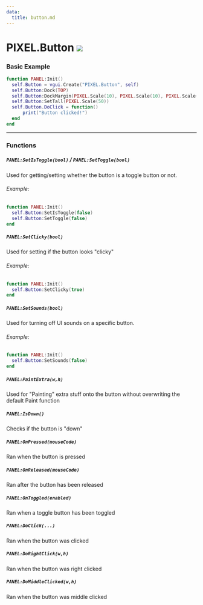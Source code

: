 ```yaml
---
data:
  title: button.md
---
```


# PIXEL.Button ![](https://github.com/Pulsar-Dev/documentation/blob/main/public/client.png)

### Basic Example

  ```lua #
  function PANEL:Init()
    self.Button = vgui.Create("PIXEL.Button", self)
    self.Button:Dock(TOP)
    self.Button:DockMargin(PIXEL.Scale(10), PIXEL.Scale(10), PIXEL.Scale(10), PIXEL.Scale(10))
    self.Button:SetTall(PIXEL.Scale(50))
    self.Button.DoClick = function()
        print("Button clicked!")
    end
  end
  ```

---

### Functions

##### `PANEL:SetIsToggle(bool)` / `PANEL:SetToggle(bool)`
  Used for getting/setting whether the button is a toggle button or not.

  ###### Example:
  ```lua #
  function PANEL:Init()
    self.Button:SetIsToggle(false)
    self.Button:SetToggle(false)
  end
  ```

##### `PANEL:SetClicky(bool)`
  Used for setting if the button looks "clicky"

  ###### Example:
  ```lua #
  function PANEL:Init()
    self.Button:SetClicky(true)
  end
  ```

##### `PANEL:SetSounds(bool)`
  Used for turning off UI sounds on a specific button.

  ###### Example:
  ```lua #
  function PANEL:Init()
    self.Button:SetSounds(false)
  end
  ```

##### `PANEL:PaintExtra(w,h)`
  Used for "Painting" extra stuff onto the button without overwriting the default Paint function

##### `PANEL:IsDown()`
  Checks if the button is "down"

##### `PANEL:OnPressed(mouseCode)`
  Ran when the button is pressed

##### `PANEL:OnReleased(mouseCode)`
  Ran after the button has been released

##### `PANEL:OnToggled(enabled)`
  Ran when a toggle button has been toggled

##### `PANEL:DoClick(...)`
  Ran when the button was clicked

##### `PANEL:DoRightClick(w,h)`
  Ran when the button was right clicked

##### `PANEL:DoMiddleClicked(w,h)`
  Ran when the button was middle clicked
